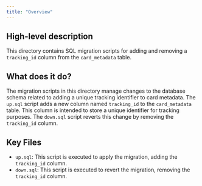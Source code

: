 ```yaml
---
title: "Overview"
---
```


## High-level description
This directory contains SQL migration scripts for adding and removing a `tracking_id` column from the `card_metadata` table. 

## What does it do?
The migration scripts in this directory manage changes to the database schema related to adding a unique tracking identifier to card metadata. The `up.sql` script adds a new column named `tracking_id` to the `card_metadata` table. This column is intended to store a unique identifier for tracking purposes. The `down.sql` script reverts this change by removing the `tracking_id` column. 

## Key Files
- `up.sql`: This script is executed to apply the migration, adding the `tracking_id` column.
- `down.sql`: This script is executed to revert the migration, removing the `tracking_id` column.
